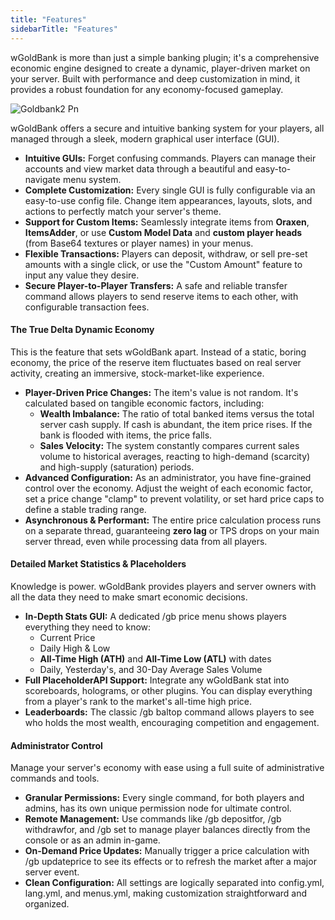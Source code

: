 ```yaml
---
title: "Features"
sidebarTitle: "Features"
---
```


wGoldBank is more than just a simple banking plugin; it's a comprehensive economic engine designed to create a dynamic, player-driven market on your server. Built with performance and deep customization in mind, it provides a robust foundation for any economy-focused gameplay.

![Goldbank2 Pn](/images/goldbank2.png)

wGoldBank offers a secure and intuitive banking system for your players, all managed through a sleek, modern graphical user interface (GUI).

- **Intuitive GUIs:** Forget confusing commands. Players can manage their accounts and view market data through a beautiful and easy-to-navigate menu system.
- **Complete Customization:** Every single GUI is fully configurable via an easy-to-use config file. Change item appearances, layouts, slots, and actions to perfectly match your server's theme.
- **Support for Custom Items:** Seamlessly integrate items from **Oraxen**, **ItemsAdder**, or use **Custom Model Data** and **custom player heads** (from Base64 textures or player names) in your menus.
- **Flexible Transactions:** Players can deposit, withdraw, or sell pre-set amounts with a single click, or use the "Custom Amount" feature to input any value they desire.
- **Secure Player-to-Player Transfers:** A safe and reliable transfer command allows players to send reserve items to each other, with configurable transaction fees.

#### **The True Delta Dynamic Economy**

This is the feature that sets wGoldBank apart. Instead of a static, boring economy, the price of the reserve item fluctuates based on real server activity, creating an immersive, stock-market-like experience.

- **Player-Driven Price Changes:** The item's value is not random. It's calculated based on tangible economic factors, including:
  - **Wealth Imbalance:** The ratio of total banked items versus the total server cash supply. If cash is abundant, the item price rises. If the bank is flooded with items, the price falls.
  - **Sales Velocity:** The system constantly compares current sales volume to historical averages, reacting to high-demand (scarcity) and high-supply (saturation) periods.
- **Advanced Configuration:** As an administrator, you have fine-grained control over the economy. Adjust the weight of each economic factor, set a price change "clamp" to prevent volatility, or set hard price caps to define a stable trading range.
- **Asynchronous & Performant:** The entire price calculation process runs on a separate thread, guaranteeing **zero lag** or TPS drops on your main server thread, even while processing data from all players.

#### **Detailed Market Statistics & Placeholders**

Knowledge is power. wGoldBank provides players and server owners with all the data they need to make smart economic decisions.

- **In-Depth Stats GUI:** A dedicated /gb price menu shows players everything they need to know:
  - Current Price
  - Daily High & Low
  - **All-Time High (ATH)** and **All-Time Low (ATL)** with dates
  - Daily, Yesterday's, and 30-Day Average Sales Volume
- **Full PlaceholderAPI Support:** Integrate any wGoldBank stat into scoreboards, holograms, or other plugins. You can display everything from a player's rank to the market's all-time high price.
- **Leaderboards:** The classic /gb baltop command allows players to see who holds the most wealth, encouraging competition and engagement.

#### **Administrator Control**

Manage your server's economy with ease using a full suite of administrative commands and tools.

- **Granular Permissions:** Every single command, for both players and admins, has its own unique permission node for ultimate control.
- **Remote Management:** Use commands like /gb depositfor, /gb withdrawfor, and /gb set to manage player balances directly from the console or as an admin in-game.
- **On-Demand Price Updates:** Manually trigger a price calculation with /gb updateprice to see its effects or to refresh the market after a major server event.
- **Clean Configuration:** All settings are logically separated into config.yml, lang.yml, and menus.yml, making customization straightforward and organized.